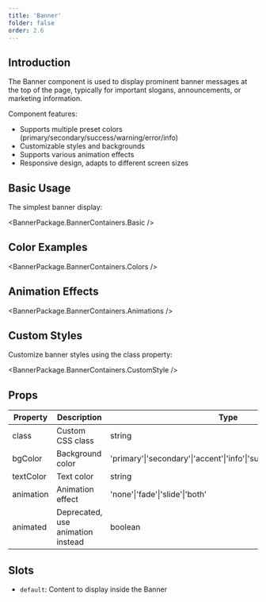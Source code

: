 ```yaml
---
title: 'Banner'
folder: false
order: 2.6
---
```



## Introduction

The Banner component is used to display prominent banner messages at the top of the page, typically for important slogans, announcements, or marketing information.

Component features:
- Supports multiple preset colors (primary/secondary/success/warning/error/info)
- Customizable styles and backgrounds
- Supports various animation effects
- Responsive design, adapts to different screen sizes

## Basic Usage

The simplest banner display:

<BannerPackage.BannerContainers.Basic />

## Color Examples

<BannerPackage.BannerContainers.Colors />

## Animation Effects

<BannerPackage.BannerContainers.Animations />

## Custom Styles

Customize banner styles using the class property:

<BannerPackage.BannerContainers.CustomStyle />

## Props

| Property     | Description                        | Type                                                                 | Default   |
| ------------ | ---------------------------------- | -------------------------------------------------------------------- | --------- |
| class        | Custom CSS class                   | string                                                              | -         |
| bgColor      | Background color                   | 'primary'\|'secondary'\|'accent'\|'info'\|'success'\|'warning'\|'error' | 'primary' |
| textColor    | Text color                         | string                                                              | auto      |
| animation    | Animation effect                   | 'none'\|'fade'\|'slide'\|'both'                                     | 'both'    |
| animated     | Deprecated, use animation instead  | boolean                                                             | -         |

## Slots

- `default`: Content to display inside the Banner
